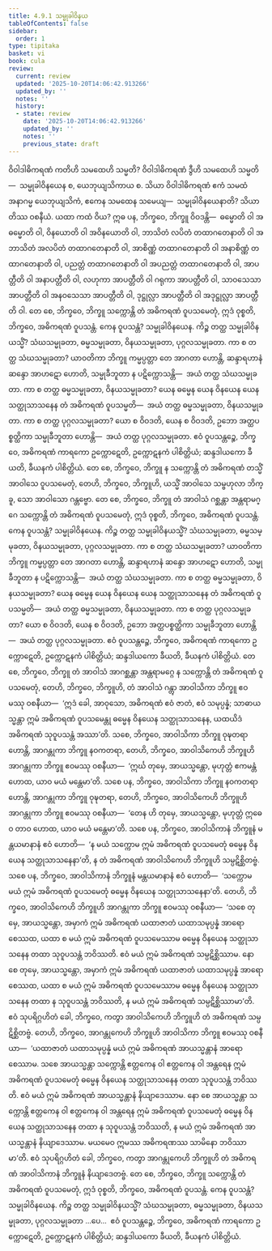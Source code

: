 ```yaml
---
title: 4.9.1 သမ္မုခါဝိနယ
tableOfContents: false
sidebar:
  order: 1
type: tipitaka
basket: vi
book: cula
review:
  current: review
  updated: '2025-10-20T14:06:42.913266'
  updated_by: ''
  notes: ''
  history:
  - state: review
    date: '2025-10-20T14:06:42.913266'
    updated_by: ''
    notes: ''
    previous_state: draft
---
```



<DynamicBreadcrumb />


<ReviewStatus review={frontmatter.review} showDetails={true} />

<HypothesisAnnotation frontmatter={frontmatter} />

<Division number="228" book="cula" e="ch" v="4" p="220">

<Paragraph number="936" book="cula">
ဝိဝါဒါဓိကရဏံ ကတိဟိ သမထေဟိ သမ္မတိ? ဝိဝါဒါဓိကရဏံ ဒွီဟိ သမထေဟိ သမ္မတိ—  သမ္မုခါဝိနယေန စ, ယေဘုယျသိကာယ စ. သိယာ ဝိဝါဒါဓိကရဏံ ဧကံ သမထံ အနာဂမ္မ ယေဘုယျသိကံ, ဧကေန သမထေန သမေယျ—  သမ္မုခါဝိနယေနာတိ? သိယာတိဿ ဝစနီယံ. ယထာ ကထံ ဝိယ? ဣဓ ပန, ဘိက္ခဝေ, ဘိက္ခူ ဝိဝဒန္တိ—  ဓမ္မောတိ ဝါ အဓမ္မောတိ ဝါ, ဝိနယောတိ ဝါ အဝိနယောတိ ဝါ, ဘာသိတံ လပိတံ တထာဂတေနာတိ ဝါ အဘာသိတံ အလပိတံ တထာဂတေနာတိ ဝါ, အာစိဏ္ဏံ တထာဂတေနာတိ ဝါ အနာစိဏ္ဏံ တထာဂတေနာတိ ဝါ, ပညတ္တံ တထာဂတေနာတိ ဝါ အပညတ္တံ တထာဂတေနာတိ ဝါ, အာပတ္တီတိ ဝါ အနာပတ္တီတိ ဝါ, လဟုကာ အာပတ္တီတိ ဝါ ဂရုကာ အာပတ္တီတိ ဝါ, သာဝသေသာ အာပတ္တီတိ ဝါ အနဝသေသာ အာပတ္တီတိ ဝါ, ဒုဋ္ဌုလ္လာ အာပတ္တီတိ ဝါ အဒုဋ္ဌုလ္လာ အာပတ္တီတိ ဝါ.
</Paragraph>

<Paragraph number="937" book="cula">
တေ စေ, ဘိက္ခဝေ, ဘိက္ခူ သက္ကောန္တိ တံ အဓိကရဏံ ဝူပသမေတုံ, ဣဒံ ဝုစ္စတိ, ဘိက္ခဝေ, အဓိကရဏံ ဝူပသန္တံ. ကေန ဝူပသန္တံ? သမ္မုခါဝိနယေန. ကိဉ္စ တတ္ထ သမ္မုခါဝိနယသ္မိံ? သံဃသမ္မုခတာ, ဓမ္မသမ္မုခတာ, ဝိနယသမ္မုခတာ, ပုဂ္ဂလသမ္မုခတာ. ကာ စ တတ္ထ သံဃသမ္မုခတာ? ယာဝတိကာ ဘိက္ခူ ကမ္မပ္ပတ္တာ တေ အာဂတာ ဟောန္တိ, ဆန္ဒာရဟာနံ ဆန္ဒော အာဟဋော ဟောတိ, သမ္မုခီဘူတာ န ပဋိက္ကောသန္တိ—  အယံ တတ္ထ သံဃသမ္မုခတာ. ကာ စ တတ္ထ ဓမ္မသမ္မုခတာ, ဝိနယသမ္မုခတာ? ယေန ဓမ္မေန ယေန ဝိနယေန ယေန သတ္ထုသာသနေန တံ အဓိကရဏံ ဝူပသမ္မတိ—  အယံ တတ္ထ ဓမ္မသမ္မုခတာ, ဝိနယသမ္မုခတာ. ကာ စ တတ္ထ ပုဂ္ဂလသမ္မုခတာ? ယော စ ဝိဝဒတိ, ယေန စ ဝိဝဒတိ, ဥဘော အတ္ထပစ္စတ္ထိကာ သမ္မုခီဘူတာ ဟောန္တိ—  အယံ တတ္ထ ပုဂ္ဂလသမ္မုခတာ. ဧဝံ ဝူပသန္တဉ္စေ, ဘိက္ခဝေ, အဓိကရဏံ ကာရကော ဥက္ကောဋေတိ, ဥက္ကောဋနကံ ပါစိတ္တိယံ; ဆန္ဒဒါယကော ခီယတိ, ခီယနကံ ပါစိတ္တိယံ.
</Paragraph>

</Division>
<Division number="229" book="cula" e="ch" v="4" p="221">

<Paragraph number="938" book="cula">
တေ စေ, ဘိက္ခဝေ, ဘိက္ခူ န သက္ကောန္တိ တံ အဓိကရဏံ တသ္မိံ အာဝါသေ ဝူပသမေတုံ, တေဟိ, ဘိက္ခဝေ, ဘိက္ခူဟိ, ယသ္မိံ အာဝါသေ သမ္ဗဟုလာ ဘိက္ခူ, သော အာဝါသော ဂန္တဗ္ဗော. တေ စေ, ဘိက္ခဝေ, ဘိက္ခူ တံ အာဝါသံ ဂစ္ဆန္တာ အန္တရာမဂ္ဂေ သက္ကောန္တိ တံ အဓိကရဏံ ဝူပသမေတုံ, ဣဒံ ဝုစ္စတိ, ဘိက္ခဝေ, အဓိကရဏံ ဝူပသန္တံ. ကေန ဝူပသန္တံ? သမ္မုခါဝိနယေန. ကိဉ္စ တတ္ထ သမ္မုခါဝိနယသ္မိံ? သံဃသမ္မုခတာ, ဓမ္မသမ္မုခတာ, ဝိနယသမ္မုခတာ, ပုဂ္ဂလသမ္မုခတာ. ကာ စ တတ္ထ သံဃသမ္မုခတာ? ယာဝတိကာ ဘိက္ခူ ကမ္မပ္ပတ္တာ တေ အာဂတာ ဟောန္တိ, ဆန္ဒာရဟာနံ ဆန္ဒော အာဟဋော ဟောတိ, သမ္မုခီဘူတာ န ပဋိက္ကောသန္တိ—  အယံ တတ္ထ သံဃသမ္မုခတာ. ကာ စ တတ္ထ ဓမ္မသမ္မုခတာ, ဝိနယသမ္မုခတာ? ယေန ဓမ္မေန ယေန ဝိနယေန ယေန သတ္ထုသာသနေန တံ အဓိကရဏံ ဝူပသမ္မတိ—  အယံ တတ္ထ ဓမ္မသမ္မုခတာ, ဝိနယသမ္မုခတာ. ကာ စ တတ္ထ ပုဂ္ဂလသမ္မုခတာ? ယော စ ဝိဝဒတိ, ယေန စ ဝိဝဒတိ, ဥဘော အတ္ထပစ္စတ္ထိကာ သမ္မုခီဘူတာ ဟောန္တိ—  အယံ တတ္ထ ပုဂ္ဂလသမ္မုခတာ. ဧဝံ ဝူပသန္တဉ္စေ, ဘိက္ခဝေ, အဓိကရဏံ ကာရကော ဥက္ကောဋေတိ, ဥက္ကောဋနကံ ပါစိတ္တိယံ; ဆန္ဒဒါယကော ခီယတိ, ခီယနကံ ပါစိတ္တိယံ.
</Paragraph>

</Division>
<Division number="230" book="cula" e="ch" v="4" p="221">

<Paragraph number="939" book="cula">
တေ စေ, ဘိက္ခဝေ, ဘိက္ခူ တံ အာဝါသံ အာဂစ္ဆန္တာ အန္တရာမဂ္ဂေ န သက္ကောန္တိ တံ အဓိကရဏံ ဝူပသမေတုံ, တေဟိ, ဘိက္ခဝေ, ဘိက္ခူဟိ, တံ အာဝါသံ ဂန္တွာ အာဝါသိကာ ဘိက္ခူ ဧဝမဿု ဝစနီယာ—  ‘ဣဒံ ခေါ, အာဝုသော, အဓိကရဏံ ဧဝံ ဇာတံ, ဧဝံ သမုပ္ပန္နံ; သာဓာယသ္မန္တာ ဣမံ အဓိကရဏံ ဝူပသမေန္တု ဓမ္မေန ဝိနယေန သတ္ထုသာသနေန, ယထယိဒံ အဓိကရဏံ သုဝူပသန္တံ အဿာ’တိ.
</Paragraph>

<Paragraph number="940" book="cula">
သစေ, ဘိက္ခဝေ, အာဝါသိကာ ဘိက္ခူ ဝုဍ္ဎတရာ ဟောန္တိ, အာဂန္တုကာ ဘိက္ခူ နဝကတရာ, တေဟိ, ဘိက္ခဝေ, အာဝါသိကေဟိ ဘိက္ခူဟိ အာဂန္တုကာ ဘိက္ခူ ဧဝမဿု ဝစနီယာ—  ‘ဣင်္ဃ တုမှေ, အာယသ္မန္တော, မုဟုတ္တံ ဧကမန္တံ ဟောထ, ယာဝ မယံ မန္တေမာ’တိ. သစေ ပန, ဘိက္ခဝေ, အာဝါသိကာ ဘိက္ခူ နဝကတရာ ဟောန္တိ, အာဂန္တုကာ ဘိက္ခူ ဝုဍ္ဎတရာ, တေဟိ, ဘိက္ခဝေ, အာဝါသိကေဟိ ဘိက္ခူဟိ အာဂန္တုကာ ဘိက္ခူ ဧဝမဿု ဝစနီယာ—  ‘တေန ဟိ တုမှေ, အာယသ္မန္တော, မုဟုတ္တံ ဣဓေဝ တာဝ ဟောထ, ယာဝ မယံ မန္တေမာ’တိ.
</Paragraph>

<Paragraph number="941" book="cula">
သစေ ပန, ဘိက္ခဝေ, အာဝါသိကာနံ ဘိက္ခူနံ မန္တယမာနာနံ ဧဝံ ဟောတိ—  ‘န မယံ သက္ကောမ ဣမံ အဓိကရဏံ ဝူပသမေတုံ ဓမ္မေန ဝိနယေန သတ္ထုသာသနေနာ’တိ, န တံ အဓိကရဏံ အာဝါသိကေဟိ ဘိက္ခူဟိ သမ္ပဋိစ္ဆိတဗ္ဗံ. သစေ ပန, ဘိက္ခဝေ, အာဝါသိကာနံ ဘိက္ခူနံ မန္တယမာနာနံ ဧဝံ ဟောတိ—  ‘သက္ကောမ မယံ ဣမံ အဓိကရဏံ ဝူပသမေတုံ ဓမ္မေန ဝိနယေန သတ္ထုသာသနေနာ’တိ. တေဟိ, ဘိက္ခဝေ, အာဝါသိကေဟိ ဘိက္ခူဟိ အာဂန္တုကာ ဘိက္ခူ ဧဝမဿု ဝစနီယာ—  ‘သစေ တုမှေ, အာယသ္မန္တော, အမှာကံ ဣမံ အဓိကရဏံ ယထာဇာတံ ယထာသမုပ္ပန္နံ အာရောစေဿထ, ယထာ စ မယံ ဣမံ အဓိကရဏံ ဝူပသမေဿာမ ဓမ္မေန ဝိနယေန သတ္ထုသာသနေန တထာ သုဝူပသန္တံ ဘဝိဿတိ. ဧဝံ မယံ ဣမံ အဓိကရဏံ သမ္ပဋိစ္ဆိဿာမ. နော စေ တုမှေ, အာယသ္မန္တော, အမှာကံ ဣမံ အဓိကရဏံ ယထာဇာတံ ယထာသမုပ္ပန္နံ အာရောစေဿထ, ယထာ စ မယံ ဣမံ အဓိကရဏံ ဝူပသမေဿာမ ဓမ္မေန ဝိနယေန သတ္ထုသာသနေန တထာ န သုဝူပသန္တံ ဘဝိဿတိ, န မယံ ဣမံ အဓိကရဏံ သမ္ပဋိစ္ဆိဿာမာ’တိ. ဧဝံ သုပရိဂ္ဂဟိတံ ခေါ, ဘိက္ခဝေ, ကတွာ အာဝါသိကေဟိ ဘိက္ခူဟိ တံ အဓိကရဏံ သမ္ပဋိစ္ဆိတဗ္ဗံ.
</Paragraph>

<Paragraph number="942" book="cula">
တေဟိ, ဘိက္ခဝေ, အာဂန္တုကေဟိ ဘိက္ခူဟိ အာဝါသိကာ ဘိက္ခူ ဧဝမဿု ဝစနီယာ—  ‘ယထာဇာတံ ယထာသမုပ္ပန္နံ မယံ ဣမံ အဓိကရဏံ အာယသ္မန္တာနံ အာရောစေဿာမ. သစေ အာယသ္မန္တာ သက္ကောန္တိ ဧတ္တကေန ဝါ ဧတ္တကေန ဝါ အန္တရေန ဣမံ အဓိကရဏံ ဝူပသမေတုံ ဓမ္မေန ဝိနယေန သတ္ထုသာသနေန တထာ သုဝူပသန္တံ ဘဝိဿတိ. ဧဝံ မယံ ဣမံ အဓိကရဏံ အာယသ္မန္တာနံ နိယျာဒေဿာမ. နော စေ အာယသ္မန္တာ သက္ကောန္တိ ဧတ္တကေန ဝါ ဧတ္တကေန ဝါ အန္တရေန ဣမံ အဓိကရဏံ ဝူပသမေတုံ ဓမ္မေန ဝိနယေန သတ္ထုသာသနေန တထာ န သုဝူပသန္တံ ဘဝိဿတိ, န မယံ ဣမံ အဓိကရဏံ အာယသ္မန္တာနံ နိယျာဒေဿာမ. မယမေဝ ဣမဿ အဓိကရဏဿ သာမိနော ဘဝိဿာမာ’တိ. ဧဝံ သုပရိဂ္ဂဟိတံ ခေါ, ဘိက္ခဝေ, ကတွာ အာဂန္တုကေဟိ ဘိက္ခူဟိ တံ အဓိကရဏံ အာဝါသိကာနံ ဘိက္ခူနံ နိယျာဒေတဗ္ဗံ.
</Paragraph>

<Paragraph number="943" book="cula">
တေ စေ, ဘိက္ခဝေ, ဘိက္ခူ သက္ကောန္တိ တံ အဓိကရဏံ ဝူပသမေတုံ, ဣဒံ ဝုစ္စတိ, ဘိက္ခဝေ, အဓိကရဏံ ဝူပသန္တံ. ကေန ဝူပသန္တံ? သမ္မုခါဝိနယေန. ကိဉ္စ တတ္ထ သမ္မုခါဝိနယသ္မိံ? သံဃသမ္မုခတာ, ဓမ္မသမ္မုခတာ, ဝိနယသမ္မုခတာ, ပုဂ္ဂလသမ္မုခတာ …ပေ…  ဧဝံ ဝူပသန္တဉ္စေ, ဘိက္ခဝေ, အဓိကရဏံ ကာရကော ဥက္ကောဋေတိ, ဥက္ကောဋနကံ ပါစိတ္တိယံ; ဆန္ဒဒါယကော ခီယတိ, ခီယနကံ ပါစိတ္တိယံ.
</Paragraph>
</Division>